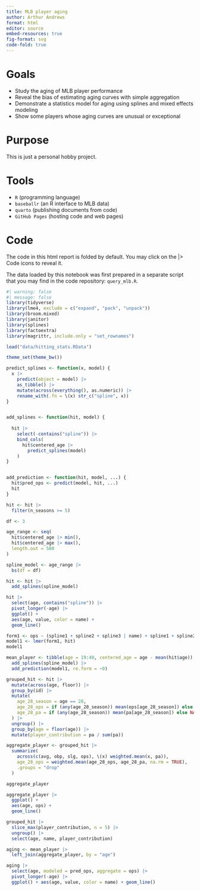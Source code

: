 ```yaml
---
title: MLB player aging
author: Arthur Andrews
format: html
editor: source
embed-resources: true
fig-format: svg
code-fold: true
---
```


# Goals

  - Study the aging of MLB player performance 
  - Reveal the bias of estimating aging curves with simple aggregation
  - Demonstrate a statistics model for aging using splines and mixed effects modeling
  - Show some players whose aging curves are unusual or exceptional
  
# Purpose

This is just a personal hobby project.

# Tools

  - `R` (programming language)
  - `baseballr` (an R interface to MLB data)
  - `quarto` (publishing documents from code)
  - `GitHub Pages` (hosting code and web pages)

# Code

The code in this html report is folded by default.  You may click on the |> Code icons to reveal it.

The data loaded by this notebook was first prepared in a separate script that you may find in the code repository: `query_mlb.R`.


```r
#| warning: false
#| message: false
library(tidyverse)
library(lme4, exclude = c("expand", "pack", "unpack"))
library(broom.mixed)
library(janitor)
library(splines)
library(factoextra)
library(magrittr, include.only = "set_rownames")
```

```r
load("data/hitting_stats.RData")
```

```r
theme_set(theme_bw())
```


```r
predict_splines <- function(x, model) {
  x |> 
    predict(object = model) |> 
    as_tibble() |> 
    mutate(across(everything(), as.numeric)) |> 
    rename_with(.fn = \(x) str_c("spline", x))    
}


add_splines <- function(hit, model) {
  
  hit |> 
    select(-contains("spline")) |> 
    bind_cols(
      hit$centered_age |> 
        predict_splines(model)
    )
}


add_prediction <- function(hit, model, ...) {
  hit$pred_ops <- predict(model, hit, ...)
  hit
}
```

```r
hit <- hit |> 
  filter(n_seasons >= 5) 

df <- 3
```

```r
age_range <- seq(
  hit$centered_age |> min(),
  hit$centered_age |> max(),
  length.out = 500
)

spline_model <- age_range |> 
  bs(df = df)
```

```r
hit <- hit |> 
  add_splines(spline_model)
```

```r
hit |> 
  select(age, contains("spline")) |> 
  pivot_longer(-age) |> 
  ggplot() + 
  aes(age, value, color = name) + 
  geom_line()
```

```r
form1 <- ops ~ (spline1 + spline2 + spline3 | name) + spline1 + spline2 + spline3
model1 <- lmer(form1, hit)
model1
```

```r
mean_player <- tibble(age = 19:40, centered_age = age - mean(hit$age)) |> 
  add_splines(spline_model) |> 
  add_prediction(model1, re.form = ~0)
```

```r
grouped_hit <- hit |> 
  mutate(across(age, floor)) |> 
  group_by(id) |> 
  mutate(
    age_28_season = age == 28,
    age_28_ops = if (any(age_28_season)) mean(ops[age_28_season]) else NA,
    age_28_pa = if (any(age_28_season)) mean(pa[age_28_season]) else NA
  ) |> 
  ungroup() |> 
  group_by(age = floor(age)) |> 
  mutate(player_contribution = pa / sum(pa)) 

aggregate_player <- grouped_hit |> 
  summarize(
    across(c(avg, obp, slg, ops), \(x) weighted.mean(x, pa)),
    age_28_ops = weighted.mean(age_28_ops, age_28_pa, na.rm = TRUE),
    .groups = "drop"
  )

aggregate_player
```
```r
aggregate_player |> 
  ggplot() + 
  aes(age, ops) + 
  geom_line()
```
```r
grouped_hit |> 
  slice_max(player_contribution, n = 5) |> 
  ungroup() |> 
  select(age, name, player_contribution)
```

```r
aging <- mean_player |> 
  left_join(aggregate_player, by = "age") 
```

```r
aging |> 
  select(age, modeled = pred_ops, aggregate = ops) |> 
  pivot_longer(-age) |> 
  ggplot() + aes(age, value, color = name) + geom_line()
```

